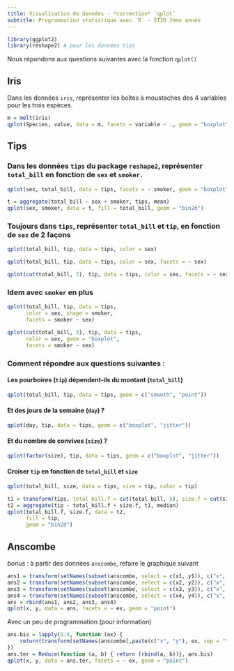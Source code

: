 ```yaml
---
title: Visualisation de données - *correction* `qplot`
subtitle: Programmation statistique avec `R` - STID 2ème année
---
```


```r
library(ggplot2)
library(reshape2) # pour les données tips
```

Nous répondons aux questions suivantes avec la fonction `qplot()`

## Iris

Dans les données `iris`, représenter les boîtes à moustaches des 4 variables pour les trois espèces.

```r
m = melt(iris)
qplot(Species, value, data = m, facets = variable ~ ., geom = "boxplot")
```


## Tips

### Dans les données `tips` du package `reshape2`, représenter `total_bill` en fonction de `sex` et `smoker`.

```r
qplot(sex, total_bill, data = tips, facets = ~ smoker, geom = "boxplot")
```

```r
t = aggregate(total_bill ~ sex + smoker, tips, mean)
qplot(sex, smoker, data = t, fill = total_bill, geom = "bin2d")
```

### Toujours dans `tips`, représenter `total_bill` et `tip`, en fonction de `sex` de 2 façons

```r
qplot(total_bill, tip, data = tips, color = sex)
```

```r
qplot(total_bill, tip, data = tips, color = sex, facets = ~ sex)
```

```r
qplot(cut(total_bill, 3), tip, data = tips, color = sex, facets = ~ sex, geom = "boxplot")
```


### Idem avec `smoker` en plus

```r
qplot(total_bill, tip, data = tips, 
      color = sex, shape = smoker, 
      facets = smoker ~ sex)
```

```r
qplot(cut(total_bill, 3), tip, data = tips, 
      color = sex, geom = "boxplot", 
      facets = smoker ~ sex)
```

### Comment répondre aux questions suivantes :

#### Les pourboires (`tip`) dépendent-ils du montant (`total_bill`)

```r
qplot(total_bill, tip, data = tips, geom = c("smooth", "point"))
```

#### Et des jours de la semaine (`day`) ?

```r
qplot(day, tip, data = tips, geom = c("boxplot", "jitter"))
```

#### Et du nombre de convives (`size`) ?

```r
qplot(factor(size), tip, data = tips, geom = c("boxplot", "jitter"))
```

#### Croiser `tip` en fonction de `total_bill` et `size`

```r
qplot(total_bill, size, data = tips, size = tip, color = tip)
```

```r
t1 = transform(tips, total_bill.f = cut(total_bill, 5), size.f = cut(size, 5))
t2 = aggregate(tip ~ total_bill.f + size.f, t1, median)
qplot(total_bill.f, size.f, data = t2, 
      fill = tip,
      geom = "bin2d")
```

## Anscombe

*bonus* : à partir des données `anscombe`, refaire le graphique suivant

```r
ans1 = transform(setNames(subset(anscombe, select = c(x1, y1)), c("x", "y")), ex = 1)
ans2 = transform(setNames(subset(anscombe, select = c(x2, y2)), c("x", "y")), ex = 2)
ans3 = transform(setNames(subset(anscombe, select = c(x3, y3)), c("x", "y")), ex = 3)
ans4 = transform(setNames(subset(anscombe, select = c(x4, y4)), c("x", "y")), ex = 4)
ans = rbind(ans1, ans2, ans3, ans4)
qplot(x, y, data = ans, facets = ~ ex, geom = "point")
```

Avec un peu de programmation (pour information)

```r
ans.bis = lapply(1:4, function (ex) {
    return(transform(setNames(anscombe[,paste(c("x", "y"), ex, sep = "")], c("x", "y")), ex = ex))
})
ans.ter = Reduce(function (a, b) { return (rbind(a, b))}, ans.bis)
qplot(x, y, data = ans.ter, facets = ~ ex, geom = "point")
```

